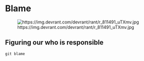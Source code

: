 # Blame

![https://img.devrant.com/devrant/rant/r_811491_uTXmv.jpg](img/blame.jpg)

## Figuring our who is responsible

`git blame`